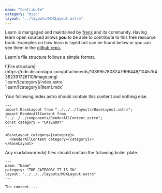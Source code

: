 ```yaml
---
name: "Contribute"
category: "misc"
layout: "../layouts/MDXLayout.astro"
---
```


Learn is mangaged and maintained by [frens](https://github.com/discordfrens) and its community. Having learn open sourced allows **you** to be able to contribute to this free resource book. Examples on how learn is layed out can be found below or you can see them in the [github repo.](https://github.com/discordfrens/resources)

Learn's file structure follows a simple format.

<div class="flex row gap-2 w-full">
![File structure](https://cdn.discordapp.com/attachments/1039957808247996448/1045754382391726110/image.png)
<div class="flex flex-col">
  `learn/[category]/index.astro`
  <div>
    `learn/[category]/[item].mdx`
  </div>
</div>
</div>

Your following index.astro should contain this content and nothing else.
```astro
---
import BaseLayout from "../../../layouts/BaseLayout.astro";
import RenderAllContent from "../../../components/RenderAllContent.astro";
const category = "CATEGORY"
---

<BaseLayout category={category}>
  <RenderAllContent category={category}/>
</BaseLayout>
```

Any markdown(mdx) files should contain the following boiler plate.
```mdx
---
name: "Name"
category: "THE CATEGORY IT IS IN"
layout: "../../../layouts/MDXLayout.astro"
---

The content....
```
